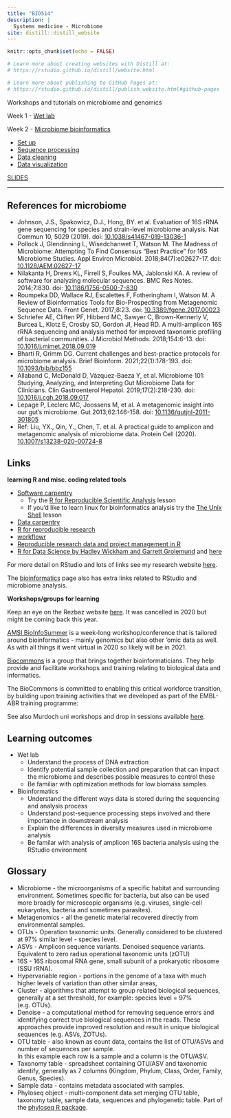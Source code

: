 ```yaml
---
title: "BIO514"
description: |
  Systems medicine - Microbiome
site: distill::distill_website
---
```


```r
knitr::opts_chunk$set(echo = FALSE)

# Learn more about creating websites with Distill at:
# https://rstudio.github.io/distill/website.html

# Learn more about publishing to GitHub Pages at:
# https://rstudio.github.io/distill/publish_website.html#github-pages

```

Workshops and tutorials on microbiome and genomics

Week 1 - [Wet lab](http://siobhonlegan.com/BIO514-microbiome/01_DNAextraction.html)

Week 2 - [Microbiome bioinformatics](http://siobhonlegan.com/BIO514-microbiome/02_bioinformatics.html)

  - [Set up](http://siobhonlegan.com/BIO514-microbiome/03_setup.html)      
  - [Sequence processing](http://siobhonlegan.com/BIO514-microbiome/04_sequence_processing.html)
  - [Data cleaning](http://siobhonlegan.com/BIO514-microbiome/05_datacleaning.html)
  - [Data visualization](http://siobhonlegan.com/BIO514-microbiome/06_data_visualization.html)

[SLIDES](http://siobhonlegan.com/BIO514-microbiome/workshop_slides/skeleton.html)

-----

## References for microbiome


- Johnson, J.S., Spakowicz, D.J., Hong, BY. et al. Evaluation of 16S rRNA gene sequencing for species and strain-level microbiome analysis. Nat Commun 10, 5029 (2019). doi: [10.1038/s41467-019-13036-1](https://doi.org/10.1038/s41467-019-13036-1)
- Pollock J, Glendinning L, Wisedchanwet T, Watson M. The Madness of Microbiome: Attempting To Find Consensus "Best Practice" for 16S Microbiome Studies. Appl Environ Microbiol. 2018;84(7):e02627-17. doi: [10.1128/AEM.02627-17](https://doi.org/10.1128/AEM.02627-17)
- Nilakanta H, Drews KL, Firrell S, Foulkes MA, Jablonski KA. A review of software for analyzing molecular sequences. BMC Res Notes. 2014;7:830. doi: [10.1186/1756-0500-7-830](https://doi.org/10.1186/1756-0500-7-830)
- Roumpeka DD, Wallace RJ, Escalettes F, Fotheringham I, Watson M. A Review of Bioinformatics Tools for Bio-Prospecting from Metagenomic Sequence Data. Front Genet. 2017;8:23. doi: [10.3389/fgene.2017.00023](https://doi.org/10.3389/fgene.2017.00023)
- Schriefer AE, Cliften PF, Hibberd MC, Sawyer C, Brown-Kennerly V, Burcea L, Klotz E, Crosby SD, Gordon JI, Head RD. A multi-amplicon 16S rRNA sequencing and analysis method for improved taxonomic profiling of bacterial communities. J Microbiol Methods. 2018;154:6-13. doi: [10.1016/j.mimet.2018.09.019](https://doi.org/10.1016/j.mimet.2018.09.019)
- Bharti R, Grimm DG. Current challenges and best-practice protocols for microbiome analysis. Brief Bioinform. 2021;22(1):178-193. doi: [10.1093/bib/bbz155](https://doi.org/10.1093/bib/bbz155)
- Allaband C, McDonald D, Vázquez-Baeza Y, et al. Microbiome 101: Studying, Analyzing, and Interpreting Gut Microbiome Data for Clinicians. Clin Gastroenterol Hepatol. 2019;17(2):218-230. doi: [10.1016/j.cgh.2018.09.017](10.1016/j.cgh.2018.09.017)
- Lepage P, Leclerc MC, Joossens M, et al. A metagenomic insight into our gut's microbiome. Gut 2013;62:146-158. doi: [10.1136/gutjnl-2011-301805](http://dx.doi.org/10.1136/gutjnl-2011-301805)
- Ref: Liu, YX., Qin, Y., Chen, T. et al. A practical guide to amplicon and metagenomic analysis of microbiome data. Protein Cell (2020). [10.1007/s13238-020-00724-8](https://doi.org/10.1007/s13238-020-00724-8)


## Links

**learning R and misc. coding related tools**

- [Software carpentry](https://software-carpentry.org/lessons/)
    - Try the [R for Reproducible Scientific Analysis](http://swcarpentry.github.io/r-novice-gapminder) lesson
    - If you'd like to learn linux for bioinformatics analysis try the [The Unix Shell](http://swcarpentry.github.io/shell-novice) lesson
- [Data carpentry](https://datacarpentry.org/)
- [R for reproducible research](https://annakrystalli.me/rrresearch/)
- [workflowr](https://jdblischak.github.io/workflowr/)
- [Reproducible research data and project management in R](https://annakrystalli.me/rrresearchACCE20/)
- [R for Data Science by Hadley Wickham and Garrett Grolemund](https://r4ds.had.co.nz/) and [here](http://www.rforresearch.com/r-for-research-the-course)

For more detail on RStudio and lots of links see my research website [here](http://siobhonlegan.com/research_site/rstudio/).

The [bioinformatics](02_bioinformatics.html) page also has extra links related to RStudio and microbiome analysis.

**Workshops/groups for learning**

Keep an eye on the Rezbaz website [here](https://resbaz.github.io/resbaz2021/perth/). It was cancelled in 2020 but might be coming back this year.

[AMSI BioInfoSummer](https://bis.amsi.org.au/) is a week-long workshop/conference that is tailored around bioinformatics - mainly genomics but also other 'omic data as well. As with all things it went virtual in 2020 so likely will be in 2021.

[Biocommons](https://www.biocommons.org.au/training) is a group that brings together bioinformaticians. They help provide and facilitate workshops and training relating to biological data and informatics.

The BioCommons is committed to enabling this critical workforce transition, by building upon training activities that we developed as part of the EMBL-ABR training programme:

See also Murdoch uni workshops and drop in sessions available [here](https://www.murdoch.edu.au/mymurdoch/support-advice/learning-study/workshops-sessions).

## Learning outcomes

- Wet lab
    - Understand the process of DNA extraction
    - Identify potential sample collection and preparation that can impact the microbiome and describes possible measures to control these
    - Be familiar with optimization methods for low biomass samples
- Bioinformatics
    - Understand the different ways data is stored during the sequencing and analysis process
    - Understand post-sequence processing steps involved and there importance in downstream analysis
    - Explain the differences in diversity measures used in microbiome analysis
    - Be familar with analysis of amplicon 16S bacteria analysis using the RStudio environment
    

## Glossary

- Microbiome - the microorganisms of a specific habitat and surrounding environment. Sometimes specific for bacteria, but also can be used more broadly for microscopic organisms (e.g. viruses, single-cell eukaryotes, bacteria and sometimes parasites).
- Metagenomics - all the genetic material recovered directly from environmental samples.
- OTUs - Operation taxonomic units. Generally considered to be clustered at 97% similar level - species level.
- ASVs - Amplicon sequence variants. Denoised sequence variants. Equivalent to zero radius operational taxonomic units (zOTU)   
- 16S - 16S ribosomal RNA gene, small subunit of a prokaryotic ribosome (SSU rRNA).
- Hypervariable region - portions in the genome of a taxa with much higher levels of variation than other similar areas,
- Cluster -  algorithms that attempt to group related biological sequences, generally at a set threshold, for example: species level = 97% (e.g. OTUs).
- Denoise - a computational method for removing sequence errors and identifying correct true biological sequences in the reads. These approaches provide improved resolution and result in unique biological sequences (e.g. ASVs, ZOTUs).
- OTU table - also known as count data, contains the list of OTU/ASVs and number of sequences per sample.     
In this example each row is a sample and a column is the OTU/ASV.
- Taxonomy table - spreadsheet containing OTU/ASV and taxonomic identify, generally as 7 columns (Kingdom, Phylum, Class, Order, Family, Genus, Species).
- Sample data - contains metadata associated with samples.
- Phyloseq object - multi-component data set merging OTU table, taxonomy table, sample data, sequences and phylogenetic table. Part of the [phyloseq R package](https://joey711.github.io/phyloseq/).
